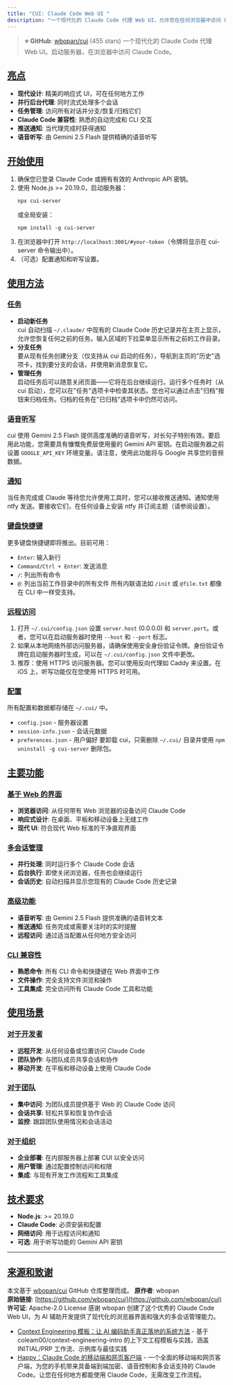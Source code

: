 ```yaml
---
title: "CUI: Claude Code Web UI "
description: "一个现代化的 Claude Code 代理 Web UI，允许您在任何浏览器中访问 Claude Code，支持并行后台代理和任务管理。"
---
```

> **⭐ GitHub**: [wbopan/cui](https://github.com/wbopan/cui) (455 stars)
一个现代化的 Claude Code 代理 Web UI。启动服务器，在浏览器中访问 Claude Code。
## [亮点](#亮点)
*   **现代设计**: 精美的响应式 UI，可在任何地方工作
*   **并行后台代理**: 同时流式处理多个会话
*   **任务管理**: 访问所有对话并分支/恢复/归档它们
*   **Claude Code 兼容性**: 熟悉的自动完成和 CLI 交互
*   **推送通知**: 当代理完成时获得通知
*   **语音听写**: 由 Gemini 2.5 Flash 提供精确的语音听写
## [开始使用](#开始使用)
1.  确保您已登录 Claude Code 或拥有有效的 Anthropic API 密钥。
2.  使用 Node.js >= 20.19.0，启动服务器：
    ```
    npx cui-server
    ```
    或全局安装：
    ```
    npm install -g cui-server
    ```
3.  在浏览器中打开 `http://localhost:3001/#your-token`（令牌将显示在 cui-server 命令输出中）。
4.  （可选）配置通知和听写设置。
## [使用方法](#使用方法)
### [任务](#任务)
*   **启动新任务**  
    cui 自动扫描 `~/.claude/` 中现有的 Claude Code 历史记录并在主页上显示，允许您恢复任何之前的任务。输入区域的下拉菜单显示所有之前的工作目录。
*   **分支任务**  
    要从现有任务创建分支（仅支持从 cui 启动的任务），导航到主页的"历史"选项卡，找到要分支的会话，并使用新消息恢复它。
*   **管理任务**  
    启动任务后可以随意关闭页面——它将在后台继续运行。运行多个任务时（从 cui 启动），您可以在"任务"选项卡中检查其状态。您也可以通过点击"归档"按钮来归档任务。归档的任务在"已归档"选项卡中仍然可访问。
### [语音听写](#语音听写)
cui 使用 Gemini 2.5 Flash 提供高度准确的语音听写，对长句子特别有效。要启用此功能，您需要具有慷慨免费层使用量的 Gemini API 密钥。在启动服务器之前设置 `GOOGLE_API_KEY` 环境变量。请注意，使用此功能将与 Google 共享您的音频数据。
### [通知](#通知)
当任务完成或 Claude 等待您允许使用工具时，您可以接收推送通知。通知使用 ntfy 发送。要接收它们，在任何设备上安装 ntfy 并订阅主题（请参阅设置）。
### [键盘快捷键](#键盘快捷键)
更多键盘快捷键即将推出。目前可用：
*   `Enter`: 输入新行
*   `Command/Ctrl + Enter`: 发送消息
*   `/`: 列出所有命令
*   `@`: 列出当前工作目录中的所有文件
所有内联语法如 `/init` 或 `@file.txt` 都像在 CLI 中一样受支持。
### [远程访问](#远程访问)
1.  打开 `~/.cui/config.json` 设置 `server.host` (0.0.0.0) 和 `server.port`。或者，您可以在启动服务器时使用 `--host` 和 `--port` 标志。
2.  如果从本地网络外部访问服务器，请确保使用安全身份验证令牌。身份验证令牌在启动服务器时生成，可以在 `~/.cui/config.json` 文件中更改。
3.  推荐：使用 HTTPS 访问服务器。您可以使用反向代理如 Caddy 来设置。在 iOS 上，听写功能仅在您使用 HTTPS 时可用。
### [配置](#配置)
所有配置和数据都存储在 `~/.cui/` 中。
*   `config.json` - 服务器设置
*   `session-info.json` - 会话元数据
*   `preferences.json` - 用户偏好
要卸载 cui，只需删除 `~/.cui/` 目录并使用 `npm uninstall -g cui-server` 删除包。
## [主要功能](#主要功能)
### [基于 Web 的界面](#基于-web-的界面)
*   **浏览器访问**: 从任何带有 Web 浏览器的设备访问 Claude Code
*   **响应式设计**: 在桌面、平板和移动设备上无缝工作
*   **现代 UI**: 符合现代 Web 标准的干净直观界面
### [多会话管理](#多会话管理)
*   **并行处理**: 同时运行多个 Claude Code 会话
*   **后台执行**: 即使关闭浏览器，任务也会继续运行
*   **会话历史**: 自动扫描并显示您现有的 Claude Code 历史记录
### [高级功能](#高级功能)
*   **语音听写**: 由 Gemini 2.5 Flash 提供准确的语音转文本
*   **推送通知**: 任务完成或需要关注时的实时提醒
*   **远程访问**: 通过适当配置从任何地方安全访问
### [CLI 兼容性](#cli-兼容性)
*   **熟悉命令**: 所有 CLI 命令和快捷键在 Web 界面中工作
*   **文件操作**: 完全支持文件浏览和操作
*   **工具集成**: 完全访问所有 Claude Code 工具和功能
## [使用场景](#使用场景)
### [对于开发者](#对于开发者)
*   **远程开发**: 从任何设备或位置访问 Claude Code
*   **团队协作**: 与团队成员共享会话和协作
*   **移动开发**: 在平板和移动设备上使用 Claude Code
### [对于团队](#对于团队)
*   **集中访问**: 为团队成员提供基于 Web 的 Claude Code 访问
*   **会话共享**: 轻松共享和恢复协作会话
*   **监控**: 跟踪团队使用情况和会话活动
### [对于组织](#对于组织)
*   **企业部署**: 在内部服务器上部署 CUI 以安全访问
*   **用户管理**: 通过配置控制访问和权限
*   **集成**: 与现有开发工作流程和工具集成
## [技术要求](#技术要求)
*   **Node.js**: >= 20.19.0
*   **Claude Code**: 必须安装和配置
*   **网络访问**: 用于远程访问和通知
*   **可选**: 用于听写功能的 Gemini API 密钥

* * *
## [来源和致谢](#来源和致谢)
本文基于 [wbopan/cui](https://github.com/wbopan/cui) GitHub 仓库整理而成。
**原作者**: wbopan  
**原始链接**: [https://github.com/wbopan/cui](https://github.com/wbopan/cui)  
**许可证**: Apache-2.0 License
感谢 wbopan 创建了这个优秀的 Claude Code Web UI，为 AI 辅助开发提供了现代化的浏览器界面和强大的多会话管理能力。
- [Context Engineering 模板：让 AI 编码助手真正落地的系统方法](/docs/tools/context-engineering) - 基于 coleam00/context-engineering-intro 的上下文工程模板与实践，涵盖 INITIAL/PRP 工作流、示例库与最佳实践
- [Happy：Claude Code 的移动端和网页客户端](/docs/tools/happy-mobile-client) - 一个全面的移动端和网页客户端，为您的手机带来具备端到端加密、语音控制和多会话支持的 Claude Code。让您在任何地方都能使用 Claude Code，无需改变工作流程。
